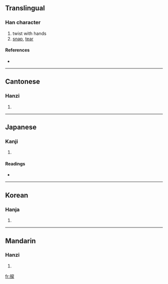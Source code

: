==Translingual==

===Han character===
{{Han char|rn=64|rad=手|as=08|sn=11|four=5303<sub>4</sub>|canj=手竹尸大 (QHSK), 手戈尸大 (QISK), X手竹尸大 (XQHSK)}}

# twist with hands
# [[snap]], [[tear]]

====References====
* {{Han ref|kx=0434.360|dkj=12192|dj=0784.170|hdz=31907.040|uh=6369|ud=25449|bh=B1CA|bd=45514}}

----

==Cantonese==

===Hanzi===
{{yue-hanzi|jyut=|y=lit6}}

# {{defn|Cantonese}}

----

==Japanese==

===Kanji===
{{ja-kanji|grade=|rs=手08}}

# {{defn|Japanese}}

====Readings====
* {{ja-readings|on=[[れつ]] (retsu), [[れい]] (rei)|kun=[[ねじる]] (nejiru), [[ねじ]] (neji), [[もじる]] (mojiru)}}

----

==Korean==

===Hanja===
{{ko-hanja|hangeul=렬>열|eumhun=|rv=ryeol>yeol|mr=ryŏl>yŏl|y=lyel>yel}}

# {{defn|Korean}}

----

==Mandarin==

===Hanzi===
{{cmn-hanzi|pin=[[liè]] ([[lie4]])|wg=lieh<sup>4</sup>}}

# {{defn|Mandarin}}

[[fr:捩]]